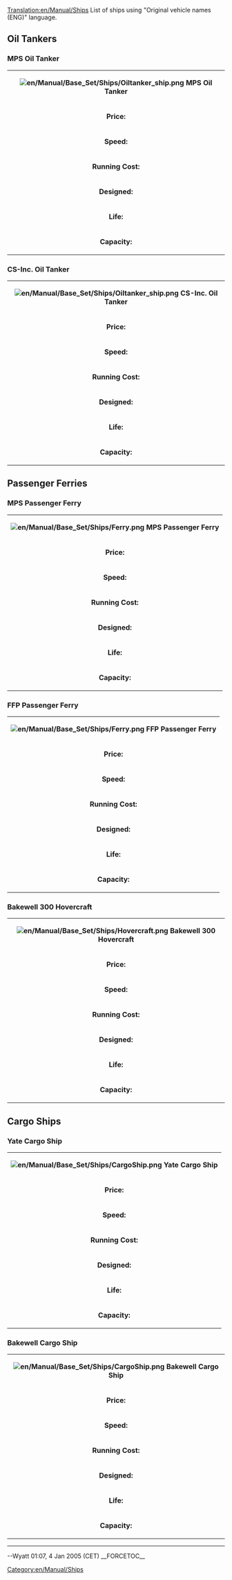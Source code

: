 [[Translation:en/Manual/Ships]]
List of ships using "Original vehicle names (ENG)" language.
==Oil Tankers==
===MPS Oil Tanker===
{|
| colspan=2 align=center| '''[[File:en/Manual/Base Set/Ships/Oiltanker ship.png]]  MPS Oil Tanker'''
|-
| '''Price:'''||$60,930
|-
| '''Speed:''' || 15 MPH 
|-
| '''Running Cost:'''||$4,592/year
|-
| '''Designed:'''||1928
|-
| '''Life:'''||30
|-
| '''Capacity:'''
| 220,000 Liters of Oil
|}

===CS-Inc. Oil Tanker===
{|
| colspan=2 align=center| '''[[File:en/Manual/Base Set/Ships/Oiltanker ship.png]]  CS-Inc. Oil Tanker'''
|-
| '''Price:'''||$67,022
|-
| '''Speed:''' || 25 MPH 
|-
| '''Running Cost:'''||$4,100/year
|-
| '''Designed:'''||1968
|-
| '''Life:'''||30
|-
| '''Capacity:'''
| 350,000 Liters of Oil
|}
==Passenger Ferries==
===MPS Passenger Ferry===
{|
| colspan=2 align=center| '''[[File:en/Manual/Base Set/Ships/Ferry.png]]  MPS Passenger Ferry'''
|-
| '''Price:'''||$36,558
|-
| '''Speed:''' || 20 MPH 
|-
| '''Running Cost:'''||$2,952/year
|-
| '''Designed:'''||1926
|-
| '''Life:'''||30
|-
| '''Capacity:'''
| 100 Passengers
|}
===FFP Passenger Ferry===
{|
| colspan=2 align=center| '''[[File:en/Manual/Base Set/Ships/Ferry.png]]  FFP Passenger Ferry'''
|-
| '''Price:'''||$42,650
|-
| '''Speed:''' || 40 MPH 
|-
| '''Running Cost:'''||$2,624/year
|-
| '''Designed:'''||1971
|-
| '''Life:'''||30
|-
| '''Capacity:'''
| 130 Passengers
|}
===Bakewell 300 Hovercraft===
{|
| colspan=2 align=center| '''[[File:en/Manual/Base Set/Ships/Hovercraft.png]]  Bakewell 300 Hovercraft'''
|-
| '''Price:'''||$56,360
|-
| '''Speed:''' || 70 MPH 
|-
| '''Running Cost:'''||$6,234/year
|-
| '''Designed:'''||1968
|-
| '''Life:'''||25
|-
| '''Capacity:'''
| 100 Passengers
|}
==Cargo Ships==
===Yate Cargo Ship===
{|
| colspan=2 align=center| '''[[File:en/Manual/Base Set/Ships/CargoShip.png]]  Yate Cargo Ship'''
|-
| '''Price:'''||$48,744
|-
| '''Speed:''' || 15 MPH 
|-
| '''Running Cost:'''||$4,920/year
|-
| '''Designed:'''||1928
|-
| '''Life:'''||30
|-
| '''Capacity:'''
| 160 bags of mail<br>160 tons of coal<br>160 items of livestock<br>160 crates of goods<br>160 tons of grain<br>160 tons of wood<br>160 tons of iron ore<br>160 tons of steel<br>160 bags of valuables<br>
|}
===Bakewell Cargo Ship===
{|
| colspan=2 align=center| '''[[File:en/Manual/Base Set/Ships/CargoShip.png]]  Bakewell Cargo Ship'''
|-
| '''Price:'''||$54,836
|-
| '''Speed:''' || 25 MPH 
|-
| '''Running Cost:'''||$3,706/year
|-
| '''Designed:'''||1974
|-
| '''Life:'''||30
|-
| '''Capacity:'''
| 190 bags of mail<br>190 tons of coal<br>190 items of livestock<br>190 crates of goods<br>190 tons of grain<br>190 tons of wood<br>190 tons of iron ore<br>190 tons of steel<br>190 bags of valuables<br>
|}
----
--Wyatt 01:07, 4 Jan 2005 (CET)
__FORCETOC__

[[Category:en/Manual/Ships]]